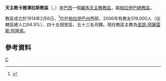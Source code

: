 {{Infobox Roman Catholic diocese
|Roman Catholic Diocese of = 天主教卡雅澤拉斯教區
|Latin name of diocese = Dioecesis Caiazeirasensis
|image = 
|caption = 
|location = [[巴西|巴西]]
|territory = [[帕拉伊巴州|帕拉伊巴州]]西部
|population = 519,000
|rite = 拉丁禮
|patron =
|established = 1914年
|cathedral = 聖母哀慟主教座堂
|co-cathedral =
|leadership = 主教
|website = [http://www.diocajazeiras.com.br/ 官方網頁]
|教宗 =
|metropolitan =
|ordinary = 若瑟·岡薩雷斯·阿隆索
|coadjutor bishop =
|auxiliary =
}}
'''天主教卡雅澤拉斯教區'''（{{lang-la|Dioecesis Caiazeirasensis}}、{{lang-pt|Diocese de Cajazeiras}}）是[[巴西|巴西]]一個[[羅馬天主教|羅馬天主教]][[教區|教區]]，屬[[天主教帕拉伊巴總教區|帕拉伊巴總教區]]。

教區成立於1914年2月6日，<ref>{{Cite web |url=http://www.diocajazeiras.com.br/component/content/article/31.html |title=História |access-date=2013-11-27 |archive-date=2013-12-02 |archive-url=https://web.archive.org/web/20131202235119/http://www.diocajazeiras.com.br/component/content/article/31.html |dead-url=yes }}</ref>位於[[帕拉伊巴州|帕拉伊巴州]]西部，2006年有教友519,000人（佔轄區總人口94.9%）、四十五個堂區、五十三名司鐸。現任教區主教為[[若瑟·岡薩雷斯·阿隆索|若瑟·岡薩雷斯·阿隆索]]。

==參考資料==
{{reflist}}
[[Category:巴西天主教教區|C]]